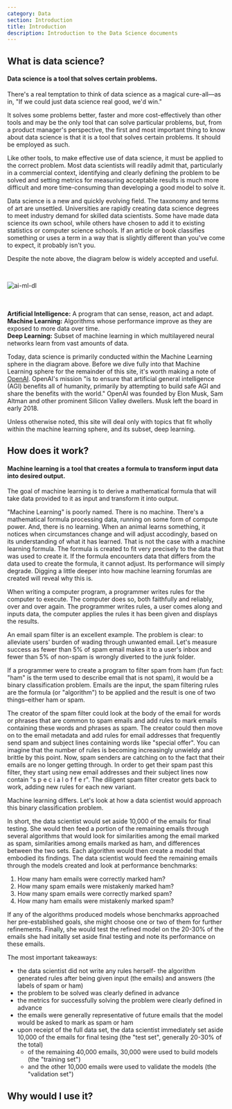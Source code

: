```yaml
---
category: Data
section: Introduction
title: Introduction
description: Introduction to the Data Science documents
---
```



## What is data science?  
<h4 style={{
  color: colors.primary
}}>
Data science is a tool that solves certain problems.</h4>

There's a real temptation to think of data science as a magical cure-all—as in, "If we could just data science real good, we'd win."

It solves some problems better, faster and more cost-effectively than other tools and may be the only tool that can solve particular problems, but, from a product manager's perspective, the first and most important thing to know about data science is that it is a tool that solves certain problems. It should be employed as such.

Like other tools, to make effective use of data science, it must be applied to the correct problem. Most data scientists will readily admit that, particularly in a commercial context, identifying and clearly defining the problem to be solved and setting metrics for measuring acceptable results is much more difficult and more time-consuming than developing a good model to solve it.

<Note>
Data science is a new and quickly evolving field. The taxonomy and terms of art are unsettled. Universities are rapidly creating data science degrees to meet industry demand for skilled data scientists. Some have made data science its own school, while others have chosen to add it to existing statistics or computer science schools. If an article or book classifies something or uses a term in a way that is slightly different than you've come to expect, it probably isn't you.
</Note>
<br/>
<p>Despite the note above, the diagram below is widely accepted and useful.</p>
<br/>

![ai-ml-dl](./images/ai-ml-dl.png)

<br/>
<br/>
<Definition>
  <strong>Artificial Intelligence:</strong> A program that can sense, reason, act and adapt. <br/>  
  <strong>Machine Learning:</strong> Algorithms whose performance improve as they are exposed to more data over time.<br/>
  <strong>Deep Learning:</strong> Subset of machine learning in which multilayered neural networks learn from vast amounts of data.
</Definition>

Today, data science is primarily conducted within the Machine Learning sphere in the diagram above. Before we dive fully into that Machine Learning sphere for the remainder of this site, it's worth making a note of [OpenAI](https://openai.com/). OpenAI's mission "is to ensure that artificial general intelligence (AGI) benefits all of humanity, primarily by attempting to build safe AGI and share the benefits with the world." OpenAI was founded by Elon Musk, Sam Altman and other prominent Silicon Valley dwellers. Musk left the board in early 2018.  

Unless otherwise noted, this site will deal only with topics that fit wholly within the machine learning sphere, and its subset, deep learning.

## How does it work?  
<h4 style={{
  color: colors.primary,
}}>
Machine learning is a tool that creates a formula to transform input data into desired output.</h4>

The goal of machine learning is to derive a mathematical formula that will take data provided to it as input and transform it into output. 

"Machine Learning" is poorly named. There is no machine. There's a mathematical formula processing data, running on some form of compute power. And, there is no learning. When an animal learns something, it notices when circumstances change and will adjust accodingly, based on its understanding of what it has learned. That is not the case with a machine learning formula. The formula is created to fit very precisely to the data that was used to create it. If the formula encounters data that differs from the data used to create the formula, it cannot adjust. Its performance will simply degrade. Digging a little deeper into how machine learning forumlas are created will reveal why this is.

When writing a computer program, a programmer writes rules for the computer to execute. The computer does so, both faithfully and reliably, over and over again. The programmer writes rules, a user comes along and inputs data, the computer applies the rules it has been given and displays the results.

An email spam filter is an excellent example. The problem is clear: to alleviate users' burden of wading through unwanted email. Let's measure success as fewer than 5% of spam email makes it to a user's inbox and fewer than 5% of non-spam is wrongly diverted to the junk folder.

If a programmer were to create a program to filter spam from ham (fun fact: "ham" is the term used to describe email that is not spam), it would be a binary classification problem. Emails are the input, the spam filtering rules are the formula (or "algorithm") to be applied and the result is one of two things–either ham or spam.

The creator of the spam filter could look at the body of the email for words or phrases that are common to spam emails and add rules to mark emails containing these words and phrases as spam. The creator could then move on to the email metadata and add rules for email addresses that frequently send spam and subject lines containing words like "special offer". You can imagine that the number of rules is becoming increasingly unwieldy and brittle by this point. Now, spam senders are catching on to the fact that their emails are no longer getting through. In order to get their spam past this filter, they start using new email addresses and their subject lines now contain "s p e c i a l   o f f e r". The diligent spam filter creator gets back to work, adding new rules for each new variant.

Machine learning differs. Let's look at how a data scientist would approach this binary classification problem. 

In short, the data scientist would set aside 10,000 of the emails for final testing. She would then feed a portion of the remaining emails through several algorithms that would look for similarities among the email marked as spam, similarities among emails marked as ham, and differences between the two sets. Each algorithm would then create a model that embodied its findings. The data scientist would feed the remaining emails through the models created and look at performance benchmarks:  
  
  1. How many ham emails were correctly marked ham?  
  2. How many spam emails were mistakenly marked ham?  
  3. How many spam emails were correctly marked spam?  
  4. How many ham emails were mistakenly marked spam?  
  
If any of the algorithms produced models whose benchmarks approached her pre-established goals, she might choose one or two of them for further refinements. Finally, she would test the refined model on the 20-30% of the emails she had initally set aside final testing and note its performance on these emails.  
  
The most important takeaways:
- the data scientist did not write any rules herself- the algorithm generated rules after being given input (the emails) and answers (the labels of spam or ham)  
- the problem to be solved was clearly defined in advance
- the metrics for successfully solving the problem were clearly defined in advance  
- the emails were generally representative of future emails that the model would be asked to mark as spam or ham  
- upon receipt of the full data set, the data scientist immediately set aside 10,000 of the emails for final tesing (the "test set", generally 20-30% of the total)   
  - of the remaining 40,000 emails, 30,000 were used to build models (the "training set")  
  - and the other 10,000 emails were used to validate the models (the "validation set")  


## Why would I use it?  